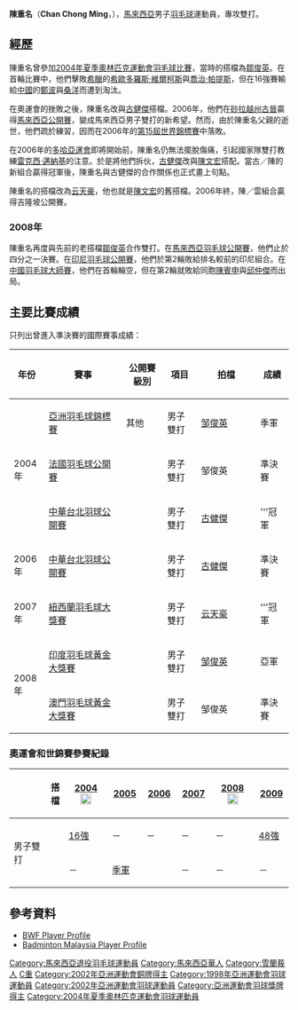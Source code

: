 {{Infobox Badminton player
| playername            = 陳重名
| image                 = replace this image male.svg <!-- NOTE TO EDITORS: Do not replace the header image unless it is with a photo under a public domain or free license (NOT the same as fair use). Any fair use photos (i.e. promotional photos, album covers) are copyright violations and will be deleted. Also see http://en.wikipedia.org/wiki/Wikipedia:Non-free content use criteria -->
| caption               = 
| birth_name            = Chan Chong Ming
| date_of_birth         = {{birth date and age|1980|02|16}}
| place_of_birth        = {{MAS}}[[雪蘭莪|雪蘭莪]][[瓜拉雪兰莪|瓜拉雪兰莪]]
| height                = {{height|m=1.71}}
| weight                = 
| event                 = 男子双打
| highest_ranking       = 1
| date_of_highest_ranking =
| current_ranking       = 14
| date_of_current_ranking = 2009年1月15日
| country               = {{MAS}}
| coach                 = 
| handedness            = 左手
| bwf_id                = 8477
}}
{{MedalTableTop|width=286px}}
{{MedalSport | 男子[[羽毛球|羽毛球]]}}
{{MedalCountry | {{MAS}}}}
{{MedalCompetition | [[湯姆斯盃|湯姆斯盃]]}}
{{MedalSilver | [[2002年湯姆斯盃|2002年 廣州]] | 男子團體}}
{{MedalCompetition|[[英联邦运动会|英联邦运动会]]}}
{{MedalGold | [[2006年英联邦运动会|2006年 墨爾本]] | [[2006年英聯邦運動會羽毛球比賽|男子雙打]]}}
{{MedalGold | [[2006年英联邦运动会|2006年 墨爾本]] | [[2006年英聯邦運動會羽毛球比賽|混合團體]]}}
{{MedalCompetition | [[亞洲運動會|亞洲運動會]]}}
{{MedalBronze | [[2002年亞洲運動會|2002年 釜山]] | [[2002年亞洲運動會羽毛球比賽|男子團體]] }}
{{MedalBronze | [[2002年亞洲運動會|2002年 釜山]] | [[2002年亞洲運動會羽毛球比賽|男子雙打]] }}
{{MedalCompetition | [[亞洲羽毛球錦標賽|亞洲羽毛球錦標賽]]}}
{{MedalBronze | [[2004年亞洲羽毛球錦標賽|2004年 吉隆坡]] | 男子雙打 }}
{{MedalCompetition | [[世界青年羽毛球錦標賽|世界青年羽毛球錦標賽]]}}
{{MedalGold| [[1996年世界青年羽毛球錦標賽|1996年 錫爾克堡]] | 男子雙打 }}
{{MedalGold| [[1998年世界青年羽毛球錦標賽|1998年 墨爾本]] | 男子雙打 }}
{{MedalGold| [[1998年世界青年羽毛球錦標賽|1998年 墨爾本]] | 混合雙打 }}
{{MedalBottom}}
'''陳重名'''（'''Chan Chong Ming'''，{{bd|1980年|2月16日|||catIdx=C陳}}），[[馬來西亞|馬來西亞]]男子[[羽毛球|羽毛球]]運動員，專攻雙打。

==經歷==
陳重名曾參加[[2004年夏季奧林匹克運動會羽毛球比賽|2004年夏季奧林匹克運動會羽毛球比賽]]，當時的搭檔為[[鄒俊英|鄒俊英]]。在首輪比賽中，他們擊敗[[希臘|希臘]]的[[希歐多羅斯·維爾柯斯|希歐多羅斯·維爾柯斯]]與[[喬治·帕提斯|喬治·帕提斯]]，但在16強賽輸給[[中華人民共和國|中國]]的[[鄭波|鄭波]]與[[桑洋|桑洋]]而遭到淘汰。

在奧運會的挫敗之後，陳重名改與[[古健傑|古健傑]]搭檔。2006年，他們在[[砂拉越州|砂拉越州]][[古晉|古晉]]贏得[[馬來西亞羽毛球公開賽|馬來西亞公開賽]]，變成馬來西亞男子雙打的新希望。然而，由於陳重名父親的逝世，他們疏於練習，因而在2006年的[[2006年世界羽毛球錦標賽|第15屆世界錦標賽]]中落敗。

在2006年的[[2006年亞洲運動會羽毛球比賽|多哈亞運會]]即將開始前，陳重名仍無法擺脫傷痛，引起國家隊雙打教練[[雷克西·邁納基|雷克西·邁納基]]的注意。於是將他們拆伙，[[古健傑|古健傑]]改與[[陳文宏_(羽毛球運動員)|陳文宏]]搭配。當古／陳的新組合贏得冠軍後，陳重名與古健傑的合作關係也正式畫上句點。

陳重名的搭檔改為[[云天豪|云天豪]]，他也就是[[陳文宏_(羽毛球運動員)|陳文宏]]的舊搭檔。2006年終，陳／雲組合贏得吉隆坡公開賽。

===2008年===
陳重名再度與先前的老搭檔[[鄒俊英|鄒俊英]]合作雙打。在[[2008年馬來西亞羽毛球超級賽|馬來西亞羽毛球公開賽]]，他們止於四分之一決賽。在[[2008年印度尼西亞羽毛球超級賽|印尼羽毛球公開賽]]，他們於第2輪敗給排名較前的印尼組合。在[[2008年中國羽毛球大師賽|中國羽毛球大師賽]]，他們在首輪輪空，但在第2輪就敗給同胞[[陳賓申|陳賓申]]與[[邱仲傑|邱仲傑]]而出局。

==主要比賽成績==
只列出曾進入準決賽的國際賽事成績：
{| class=wikitable style="text-align:center; font-size:small;" 
!width="50"|年份
!width="180"|賽事
!width="80"|公開賽級別
!width="60"|項目
!width="130"|拍檔
!width="50"|成績
|-
!rowspan="3"|2004年
|[[2004年亞洲羽毛球錦標賽|亞洲羽毛球錦標賽]]
|其他
|男子雙打
|[[邹俊英|邹俊英]]
|bgcolor="#b8860b"|季軍
|-
|[[2004年法國羽毛球公開賽|法國羽毛球公開賽]]
|
|男子雙打
|邹俊英
|bgcolor="#b8860b"|準決賽
|-
|[[2004年中華台北羽球公開賽|中華台北羽球公開賽]]
|
|男子雙打
|[[古健傑|古健傑]]
|bgcolor="gold"|'''冠軍
|-
!rowspan="1"|2006年
|[[2006年中華台北羽球公開賽|中華台北羽球公開賽]]
|
|男子雙打
|[[古健傑|古健傑]]
|bgcolor="#b8860b"|準決賽
|-
!rowspan="1"|2007年
|[[2007年紐西蘭羽毛球大獎賽|紐西蘭羽毛球大獎賽]]
|{{BWFGP}}
|男子雙打
|[[云天豪|云天豪]]
|bgcolor="gold"|'''冠軍
|-
!rowspan="2"|2008年
|[[2008年印度羽毛球黃金大獎賽|印度羽毛球黃金大獎賽]]
|{{BWFGPG}}
|男子雙打
|[[邹俊英|邹俊英]]
|bgcolor="silver"|亞軍
|-
|[[2008年澳門羽毛球格蘭披治黃金大獎賽|澳門羽毛球黃金大獎賽]]
|{{BWFGPG}}
|男子雙打
|邹俊英
|bgcolor="#b8860b"|準決賽
|}
{{BWF賽事級別索引/2007}}

===奧運會和世錦賽參賽紀錄===
{| class=wikitable style="text-align:center; font-size:small;" 
!
!搭檔
!width="80"|[[2004年夏季奧林匹克運動會羽毛球比賽|2004]] [[File:Olympic_rings_without_rims.svg|20px]] 
!width="50"|[[2005年世界羽毛球錦標賽|2005]]
!width="50"|[[2006年世界羽毛球錦標賽|2006]]
!width="50"|[[2007年世界羽毛球錦標賽|2007]]
!width="80"|[[2008年夏季奧林匹克運動會羽毛球比賽|2008]] [[File:Olympic_rings_without_rims.svg|20px]]
!width="50"|[[2009年世界羽毛球錦標賽|2009]]
|-
!rowspan="2" width="80"|男子雙打
|align="left"|{{nowrap|[[邹俊英|邹俊英]]}}
|[[2004年夏季奧林匹克運動會羽毛球男子雙打比賽|16強]]
|－
|－
|－
|－
|[[2009年世界羽毛球錦標賽男子雙打項目|48強]]
|-
|align="left"|{{nowrap|[[古健傑|古健傑]]}}
|－
|bgcolor="#b8860b"|[[2005年世界羽毛球錦標賽男子雙打項目|季軍]]
|{{nowrap|[[2006年世界羽毛球錦標賽男子雙打項目|64強]] (退賽)}}
|－
|－
|－
|}

==參考資料==
{{Portal box|马来西亚|羽毛球}}
{{reflist|2}}
*[https://web.archive.org/web/20071029041718/http://www.internationalbadminton.org/playerinfo.asp?playerid=8477 BWF Player Profile]
*[http://www.bam.org.my/index.php?option=com_content&task=view&id=117&Itemid=99 Badminton Malaysia Player Profile]

{{DEFAULTSORT:Chan陳}}
[[Category:馬來西亞退役羽毛球運動員|Category:馬來西亞退役羽毛球運動員]]
[[Category:馬來西亞華人|Category:馬來西亞華人]]
[[Category:雪蘭莪人|Category:雪蘭莪人]]
[[Category:陳姓|C重]]
[[Category:2002年亞洲運動會銅牌得主|Category:2002年亞洲運動會銅牌得主]]
[[Category:1998年亞洲運動會羽球運動員|Category:1998年亞洲運動會羽球運動員]]
[[Category:2002年亞洲運動會羽球運動員|Category:2002年亞洲運動會羽球運動員]]
[[Category:亞洲運動會羽球獎牌得主|Category:亞洲運動會羽球獎牌得主]]
[[Category:2004年夏季奧林匹克運動會羽球運動員|Category:2004年夏季奧林匹克運動會羽球運動員]]